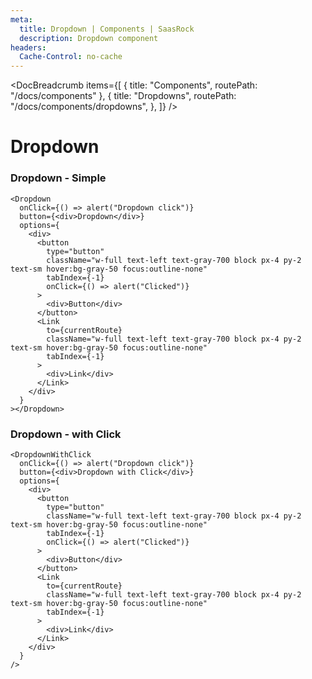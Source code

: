 ```yaml
---
meta:
  title: Dropdown | Components | SaasRock
  description: Dropdown component
headers:
  Cache-Control: no-cache
---
```



<DocBreadcrumb
  items={[
    { title: "Components", routePath: "/docs/components" },
    {
      title: "Dropdowns",
      routePath: "/docs/components/dropdowns",
    },
  ]}
/>

# Dropdown


### Dropdown - Simple

<PreviewDropdownsSimple />

```tsx
<Dropdown
  onClick={() => alert("Dropdown click")}
  button={<div>Dropdown</div>}
  options={
    <div>
      <button
        type="button"
        className="w-full text-left text-gray-700 block px-4 py-2 text-sm hover:bg-gray-50 focus:outline-none"
        tabIndex={-1}
        onClick={() => alert("Clicked")}
      >
        <div>Button</div>
      </button>
      <Link
        to={currentRoute}
        className="w-full text-left text-gray-700 block px-4 py-2 text-sm hover:bg-gray-50 focus:outline-none"
        tabIndex={-1}
      >
        <div>Link</div>
      </Link>
    </div>
  }
></Dropdown>
```


### Dropdown - with Click

<PreviewDropdownsWithClick />

```tsx
<DropdownWithClick
  onClick={() => alert("Dropdown click")}
  button={<div>Dropdown with Click</div>}
  options={
    <div>
      <button
        type="button"
        className="w-full text-left text-gray-700 block px-4 py-2 text-sm hover:bg-gray-50 focus:outline-none"
        tabIndex={-1}
        onClick={() => alert("Clicked")}
      >
        <div>Button</div>
      </button>
      <Link
        to={currentRoute}
        className="w-full text-left text-gray-700 block px-4 py-2 text-sm hover:bg-gray-50 focus:outline-none"
        tabIndex={-1}
      >
        <div>Link</div>
      </Link>
    </div>
  }
/>
```
